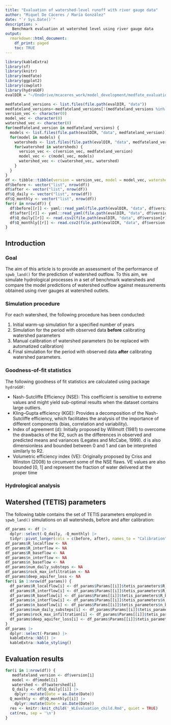 ```yaml
---
title: "Evaluation of watershed-level runoff with river gauge data"
author: "Miquel De Cáceres / María González"
date: "`r Sys.Date()`"
description: >
   Benchmark evaluation at watershed level using river gauge data
output: 
  rmarkdown::html_document:
    df_print: paged
    toc: TRUE
---
```


```r
library(kableExtra)
library(sf)
library(knitr)
library(medfate)
library(ggplot2)
library(cowplot)
library(hydroGOF)
evalDIR = "~/OneDrive/mcaceres_work/model_development/medfate_evaluation/WatershedLevelEvaluation/"
```

```r
medfateland_versions <- list.files(file.path(evalDIR, "data"))
medfateland_versions<-medfateland_versions[!(medfateland_versions %in% "observed")]
version_vec <- character(0)
model_vec <- character(0)
watershed_vec <- character(0)
for(medfateland_version in medfateland_versions) {
  models <- list.files(file.path(evalDIR, "data", medfateland_version))
  for(model in models) {
    watersheds <- list.files(file.path(evalDIR, "data", medfateland_version, model))
    for(watershed in watersheds) {
      version_vec <- c(version_vec, medfateland_version)
      model_vec <- c(model_vec, models)
      watershed_vec <- c(watershed_vec, watershed)
    }
  }
}
df <- tibble::tibble(version = version_vec, model = model_vec, watershed = watershed_vec) 
df$before <- vector("list", nrow(df))
df$after <- vector("list", nrow(df))
df$Q_daily <- vector("list", nrow(df))
df$Q_monthly <- vector("list", nrow(df))
for(r in nrow(df)) {
  df$before[[r]] <- yaml::read_yaml(file.path(evalDIR, "data", df$version[r], df$model[r], df$watershed[r], "uncalibrated.yaml"))
  df$after[[r]] <- yaml::read_yaml(file.path(evalDIR, "data", df$version[r], df$model[r], df$watershed[r], "calibrated.yaml"))
  df$Q_daily[[r]] <- read.csv2(file.path(evalDIR, "data", df$version[r], df$model[r], df$watershed[r], "Q_daily.csv"))
  df$Q_monthly[[r]] <- read.csv2(file.path(evalDIR, "data", df$version[r], df$model[r], df$watershed[r], "Q_monthly.csv"))
}
```

## Introduction

### Goal

The aim of this article is to provide an assessment of the performance of `spwb_land()` for the prediction of watershed outflow. To this aim, we simulate hydrological processes in a set of benchmark watersheds and compare the model predictions of watershed outflow against measurements obtained using river gauges at watershed outlets. 

### Simulation procedure

For each watershed, the following procedure has been conducted:

  1. Initial warm-up simulation for a specified number of years
  2. Simulation for the period with observed data **before** calibrating watershed parameters
  3. Manual calibration of watershed parameters (to be replaced with automatized calibration)
  4. Final simulation for the period with observed data **after** calibrating watershed parameters.


### Goodness-of-fit statistics

The following goodness of fit statistics are calculated using package `hydroGOF`:

+ Nash-Sutcliffe Efficiency (NSE): This coefficient is sensitive to extreme values and might yield sub-optimal results when the dataset contains large outliers.
+ Kling–Gupta efficiency (KGE): Provides a decomposition of the Nash-Sutcliffe efficiency, which facilitates the analysis of the importance of different components (bias, correlation and variability).
+ Index of agreement (d): Initially proposed by Willmott (1981) to overcome the drawbacks of the R2, such as the differences in observed and predicted means and variances (Legates and McCabe, 1999). d is also dimensionless and bounded between 0 and 1 and can be interpreted similarly to R2.
+ Volumetric efficiency index (VE): Originally proposed by Criss and Winston (2008) to circumvent some of the NSE flaws. VE values are also bounded [0, 1] and represent the fraction of water delivered at the proper time

### Hydrological analysis


## Watershed (TETIS) parameters

The following table contains the set of TETIS parameters employed in `spwb_land()` simulations on all watersheds, before and after calibration:

```r
df_params <- df |> 
  dplyr::select(-Q_daily, -Q_monthly) |>
  tidyr::pivot_longer(cols = c(before, after), names_to = "Calibration", values_to ="Params")
df_params$R_localflow <- NA
df_params$R_interflow <- NA
df_params$R_baseflow <- NA
df_params$n_interflow <- NA
df_params$n_baseflow <- NA
df_params$num_daily_substeps <- NA
df_params$rock_max_infiltration <- NA
df_params$deep_aquifer_loss <- NA
for(i in 1:nrow(df_params)) {
  df_params$R_localflow[i] <- df_params$Params[[i]]$tetis_parameters$R_localflow
  df_params$R_interflow[i] <- df_params$Params[[i]]$tetis_parameters$R_interflow
  df_params$R_baseflow[i] <- df_params$Params[[i]]$tetis_parameters$R_baseflow
  df_params$n_interflow[i] <- df_params$Params[[i]]$tetis_parameters$n_interflow
  df_params$n_baseflow[i] <- df_params$Params[[i]]$tetis_parameters$n_baseflow
  df_params$num_daily_substeps[i] <- df_params$Params[[i]]$tetis_parameters$num_daily_substeps
  df_params$rock_max_infiltration[i] <- df_params$Params[[i]]$tetis_parameters$rock_max_infiltration
  df_params$deep_aquifer_loss[i] <- df_params$Params[[i]]$tetis_parameters$deep_aquifer_loss
}
df_params |>
  dplyr::select(-Params) |>
  kableExtra::kbl() |>
  kableExtra::kable_styling()
```


## Evaluation results

```r
for(i in 1:nrow(df)) {
   medfateland_version <- df$version[i] 
   model <- df$model[i]
   watershed <- df$watershed[i]
   Q_daily <- df$Q_daily[[i]] |>
    dplyr::mutate(Date = as.Date(Date))
  Q_monthly <- df$Q_monthly[[i]] |>
    dplyr::mutate(Date = as.Date(Date))
  res <- knitr::knit_child('_WLEvaluation_child.Rmd', quiet = TRUE)
  cat(res, sep = '\n')
}
```


